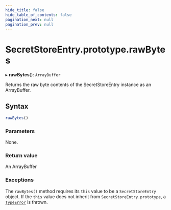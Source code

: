 ```yaml
---
hide_title: false
hide_table_of_contents: false
pagination_next: null
pagination_prev: null
---
```

# SecretStoreEntry.prototype.rawBytes

▸ **rawBytes**(): `ArrayBuffer`

Returns the raw byte contents of the SecretStoreEntry instance as an ArrayBuffer.

## Syntax

```js
rawBytes()
```

### Parameters

None.

### Return value

An ArrayBuffer

### Exceptions

The `rawBytes()` method requires its `this` value to be a `SecretStoreEntry` object.
If the `this` value does not inherit from `SecretStoreEntry.prototype`, a [`TypeError`](../../../globals/TypeError/TypeError.mdx) is thrown.
